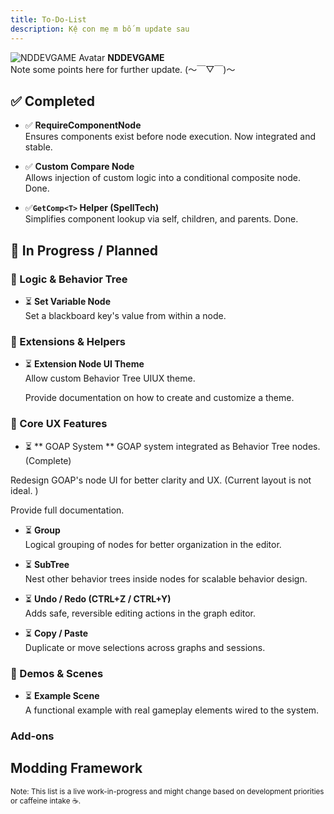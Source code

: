 ```yaml
---
title: To-Do-List
description: Kệ con mẹ m bố m update sau
---
```



<div style={{
  border: '2px solid var(--sl-color-red-high)',
  borderRadius: '0.5rem',
  padding: '1rem',
  margin: '2rem 0',
  backgroundColor: 'var(--sl-color-red-low)'
}}>
  <div style={{ display: 'flex', alignItems: 'center', gap: '1rem', marginBottom: '0.5rem' }}>
    <img 
      src="https://avatars.githubusercontent.com/u/111946313?v=4" 
      alt="NDDEVGAME Avatar" 
      style={{ width: '64px', height: '64px', borderRadius: '50%' }} 
    />
    <strong style={{ fontSize: '1.2rem' }}>NDDEVGAME</strong>
  </div>
  <div style={{ paddingLeft: 'calc(64px + 1rem)' }}>
    Note some points here for further update. (～￣▽￣)～
  </div>
</div>

## ✅ Completed

- ✅ **RequireComponentNode**  
  Ensures components exist before node execution. Now integrated and stable.

- ✅ **Custom Compare Node**  
  Allows injection of custom logic into a conditional composite node. Done.
- ✅**`GetComp<T>` Helper (SpellTech)**  
  Simplifies component lookup via self, children, and parents. Done.

## 🚧 In Progress / Planned

### 🧠 Logic & Behavior Tree

- ⏳ **Set Variable Node**  
  Set a blackboard key's value from within a node.

### 🧰 Extensions & Helpers



- ⏳ **Extension Node UI Theme**  
  Allow custom Behavior Tree UIUX theme.

  Provide documentation on how to create and customize a theme.

### 🔧 Core UX Features

-  ⏳ ** GOAP System **
  GOAP system integrated as Behavior Tree nodes. (Complete)

  Redesign GOAP's node UI for better clarity and UX. (Current layout is not ideal. )
  
  Provide full documentation.

- ⏳ **Group**  
  Logical grouping of nodes for better organization in the editor.

- ⏳ **SubTree**  
  Nest other behavior trees inside nodes for scalable behavior design.

- ⏳ **Undo / Redo (CTRL+Z / CTRL+Y)**  
  Adds safe, reversible editing actions in the graph editor.

- ⏳ **Copy / Paste**  
  Duplicate or move selections across graphs and sessions.

### 🧪 Demos & Scenes

- ⏳ **Example Scene**  
  A functional example with real gameplay elements wired to the system.

### Add-ons
  Modding Framework
---

<small>Note: This list is a live work-in-progress and might change based on development priorities or caffeine intake ☕.</small>
